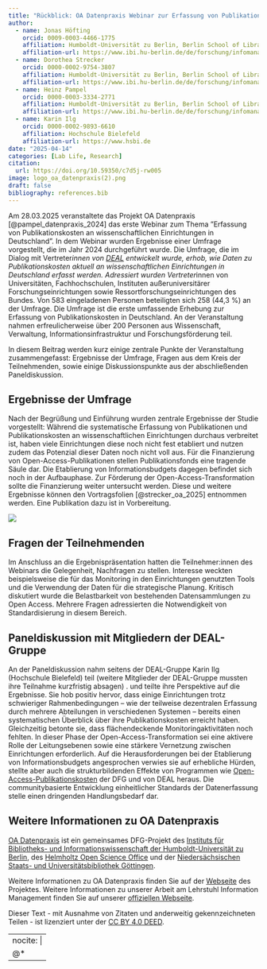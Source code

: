 ```yaml
---
title: "Rückblick: OA Datenpraxis Webinar zur Erfassung von Publikationskosten"
author:
  - name: Jonas Höfting
    orcid: 0009-0003-4466-1775
    affiliation: Humboldt-Universität zu Berlin, Berlin School of Library and Information Science (IBI) 
    affiliation-url: https://www.ibi.hu-berlin.de/de/forschung/infomanagement/teaminfomanagement
  - name: Dorothea Strecker
    orcid: 0000-0002-9754-3807
    affiliation: Humboldt-Universität zu Berlin, Berlin School of Library and Information Science (IBI) 
    affiliation-url: https://www.ibi.hu-berlin.de/de/forschung/infomanagement/teaminfomanagement
  - name: Heinz Pampel
    orcid: 0000-0003-3334-2771
    affiliation: Humboldt-Universität zu Berlin, Berlin School of Library and Information Science (IBI) 
    affiliation-url: https://www.ibi.hu-berlin.de/de/forschung/infomanagement/teaminfomanagement
  - name: Karin Ilg
    orcid: 0000-0002-9893-6610
    affiliation: Hochschule Bielefeld
    affiliation-url: https://www.hsbi.de 
date: "2025-04-14"
categories: [Lab Life, Research]
citation: 
  url: https://doi.org/10.59350/c7d5j-rw005            
image: logo_oa_datenpraxis(2).png
draft: false
bibliography: references.bib
---
```


Am 28.03.2025 veranstaltete das Projekt OA Datenpraxis [@pampel_datenpraxis_2024] das erste Webinar zum Thema ”Erfassung von Publikationskosten an wissenschaftlichen Einrichtungen in Deutschland”. In dem Webinar wurden Ergebnisse einer Umfrage vorgestellt, die im Jahr 2024 durchgeführt wurde. Die Umfrage, die im Dialog mit Vertreter*innen von [DEAL](https://deal-konsortium.de/) entwickelt wurde, erhob, wie Daten zu Publikationskosten aktuell an wissenschaftlichen Einrichtungen in Deutschland erfasst werden. Adressiert wurden Vertreter*innen von Universitäten, Fachhochschulen, Instituten außeruniversitärer Forschungseinrichtungen sowie Ressortforschungseinrichtungen des Bundes. Von 583 eingeladenen Personen beteiligten sich 258 (44,3 %) an der Umfrage. Die Umfrage ist die erste umfassende Erhebung zur Erfassung von Publikationskosten in Deutschland. An der Veranstaltung nahmen erfreulicherweise über 200 Personen aus Wissenschaft, Verwaltung, Informationsinfrastruktur und Forschungsförderung teil.

In diesem Beitrag werden kurz einige zentrale Punkte der Veranstaltung zusammengefasst: Ergebnisse der Umfrage, Fragen aus dem Kreis der Teilnehmenden, sowie einige Diskussionspunkte aus der abschließenden Paneldiskussion.

## Ergebnisse der Umfrage

Nach der Begrüßung und Einführung wurden zentrale Ergebnisse der Studie vorgestellt: Während die systematische Erfassung von Publikationen und Publikationskosten an wissenschaftlichen Einrichtungen durchaus verbreitet ist, haben viele Einrichtungen diese noch nicht fest etabliert und nutzen zudem das Potenzial dieser Daten noch nicht voll aus. Für die Finanzierung von Open-Access-Publikationen stellen Publikationsfonds eine tragende Säule dar. Die Etablierung von Informationsbudgets dagegen befindet sich noch in der Aufbauphase. Zur Förderung der Open-Access-Transformation sollte die Finanzierung weiter untersucht werden. Diese und weitere Ergebnisse können den Vortragsfolien [@strecker_oa_2025] entnommen werden. Eine Publikation dazu ist in Vorbereitung.

![](logo_oa_datenpraxis(2).png){fig-align="center"}

## Fragen der Teilnehmenden

Im Anschluss an die Ergebnispräsentation hatten die Teilnehmer:innen des Webinars die Gelegenheit, Nachfragen zu stellen. Interesse weckten beispielsweise die für das Monitoring in den Einrichtungen genutzten Tools und die Verwendung der Daten für die strategische Planung. Kritisch diskutiert wurde die Belastbarkeit von bestehenden Datensammlungen zu Open Access. Mehrere Fragen adressierten die Notwendigkeit von Standardisierung in diesem Bereich.

## Paneldiskussion mit Mitgliedern der DEAL-Gruppe

An der Paneldiskussion nahm seitens der DEAL-Gruppe Karin Ilg (Hochschule Bielefeld) teil (weitere Mitglieder der DEAL-Gruppe mussten ihre Teilnahme kurzfristig absagen) . und teilte ihre Perspektive auf die Ergebnisse. Sie hob positiv hervor, dass einige Einrichtungen trotz schwieriger Rahmenbedingungen – wie der teilweise dezentralen Erfassung durch mehrere Abteilungen in verschiedenen Systemen – bereits einen systematischen Überblick über ihre Publikationskosten erreicht haben. Gleichzeitig betonte sie, dass flächendeckende Monitoringaktivitäten noch fehlten. In dieser Phase der Open-Access-Transformation sei eine aktivere Rolle der Leitungsebenen sowie eine stärkere Vernetzung zwischen Einrichtungen erforderlich. Auf die Herausforderungen bei der Etablierung von Informationsbudgets angesprochen verwies sie auf erhebliche Hürden, stellte aber auch die strukturbildenden Effekte von Programmen wie [Open-Access-Publikationskosten](https://www.dfg.de/de/foerderung/foerdermoeglichkeiten/programme/infrastruktur/lis/lis-foerderangebote/open-access-publikationskosten) der DFG und von DEAL heraus. Die communitybasierte Entwicklung einheitlicher Standards der Datenerfassung stelle einen dringenden Handlungsbedarf dar.

## Weitere Informationen zu OA Datenpraxis

[OA Datenpraxis](https://www.oadatenpraxis.de) ist ein gemeinsames DFG-Projekt des [Instituts für Bibliotheks- und Informationswissenschaft der Humboldt-Universität zu Berlin](https://www.ibi.hu-berlin.de), des [Helmholtz Open Science Office](https://os.helmholtz.de) und der [Niedersächsischen Staats- und Universitätsbibliothek Göttingen](https://www.sub.uni-goettingen.de).

Weitere Informationen zu OA Datenpraxis finden Sie auf der [Webseite](https://oa-datenpraxis.de/events.html) des Projektes. Weitere Informationen zu unserer Arbeit am Lehrstuhl Information Management finden Sie auf unserer [offiziellen Webseite](http://hu.berlin/infomgnt).

Dieser Text - mit Ausnahme von Zitaten und anderweitig gekennzeichneten Teilen - ist lizenziert unter der [CC BY 4.0 DEED](https://creativecommons.org/licenses/by/4.0/deed.de).

---
nocite: |
  @*
---
